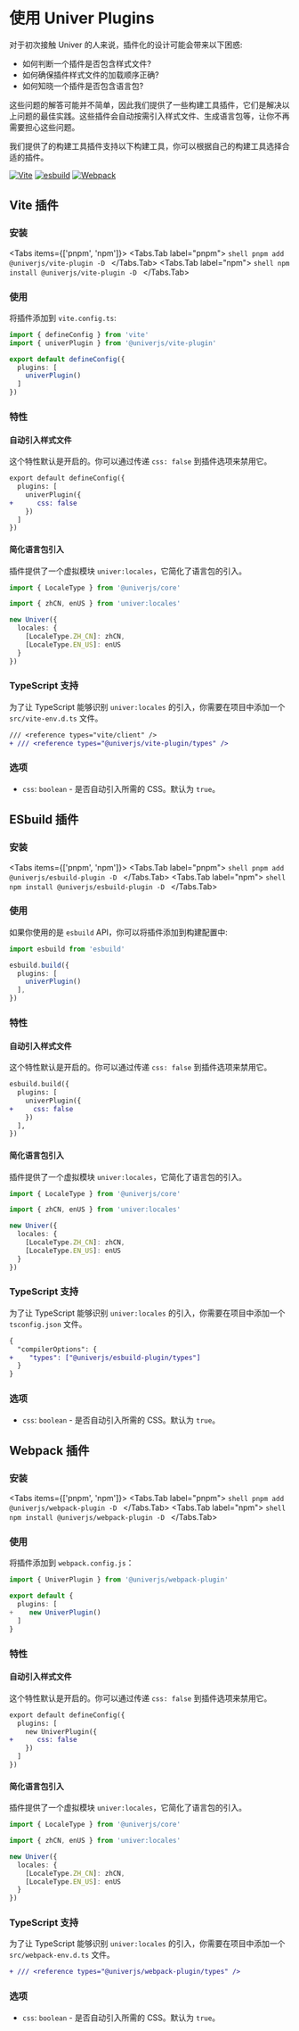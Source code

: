 
# 使用 Univer Plugins

对于初次接触 Univer 的人来说，插件化的设计可能会带来以下困惑:

- 如何判断一个插件是否包含样式文件?
- 如何确保插件样式文件的加载顺序正确?
- 如何知晓一个插件是否包含语言包?

这些问题的解答可能并不简单，因此我们提供了一些构建工具插件，它们是解决以上问题的最佳实践。这些插件会自动按需引入样式文件、生成语言包等，让你不再需要担心这些问题。

我们提供了的构建工具插件支持以下构建工具，你可以根据自己的构建工具选择合适的插件。

[![Vite](https://img.shields.io/static/v1?style=for-the-badge&message=Vite&color=222222&logo=Vite&logoColor=FFFFFF&label=)](https://github.com/dream-num/univer-plugins/packages/vite-plugin)
[![esbuild](https://img.shields.io/static/v1?style=for-the-badge&message=esbuild&color=222222&logo=esbuild&logoColor=FFCF00&label=)](https://github.com/dream-num/univer-plugins/packages/esbuild-plugin)
[![Webpack](https://img.shields.io/static/v1?style=for-the-badge&message=Webpack&color=222222&logo=Webpack&logoColor=8DD6F9&label=)](https://github.com/dream-num/univer-plugins/packages/webpack-plugin)

## Vite 插件

### 安装

<Tabs items={['pnpm', 'npm']}>
  <Tabs.Tab label="pnpm">
    ```shell
    pnpm add @univerjs/vite-plugin -D
    ```
  </Tabs.Tab>
  <Tabs.Tab label="npm">
    ```shell
    npm install @univerjs/vite-plugin -D
    ```
  </Tabs.Tab>
</Tabs>

### 使用

将插件添加到 `vite.config.ts`:

```typescript
import { defineConfig } from 'vite'
import { univerPlugin } from '@univerjs/vite-plugin'

export default defineConfig({
  plugins: [
    univerPlugin()
  ]
})
```

### 特性

#### 自动引入样式文件

这个特性默认是开启的。你可以通过传递 `css: false` 到插件选项来禁用它。

```diff
export default defineConfig({
  plugins: [
    univerPlugin({
+      css: false
    })
  ]
})
```

#### 简化语言包引入

插件提供了一个虚拟模块 `univer:locales`，它简化了语言包的引入。

```typescript
import { LocaleType } from '@univerjs/core'

import { zhCN, enUS } from 'univer:locales'

new Univer({
  locales: {
    [LocaleType.ZH_CN]: zhCN,
    [LocaleType.EN_US]: enUS
  }
})
```

### TypeScript 支持

为了让 TypeScript 能够识别 `univer:locales` 的引入，你需要在项目中添加一个 `src/vite-env.d.ts` 文件。

```diff title="src/vite-env.d.ts"
/// <reference types="vite/client" />
+ /// <reference types="@univerjs/vite-plugin/types" />
```

### 选项

- `css`: `boolean` - 是否自动引入所需的 CSS。默认为 `true`。

## ESbuild 插件

### 安装

<Tabs items={['pnpm', 'npm']}>
  <Tabs.Tab label="pnpm">
    ```shell
    pnpm add @univerjs/esbuild-plugin -D
    ```
  </Tabs.Tab>
  <Tabs.Tab label="npm">
    ```shell
    npm install @univerjs/esbuild-plugin -D
    ```
  </Tabs.Tab>
</Tabs>

### 使用

如果你使用的是 `esbuild` API，你可以将插件添加到构建配置中:

```typescript
import esbuild from 'esbuild'

esbuild.build({
  plugins: [
    univerPlugin()
  ],
})
```

### 特性

#### 自动引入样式文件

这个特性默认是开启的。你可以通过传递 `css: false` 到插件选项来禁用它。

```diff
esbuild.build({
  plugins: [
    univerPlugin({
+     css: false
    })
  ],
})
```

#### 简化语言包引入

插件提供了一个虚拟模块 `univer:locales`，它简化了语言包的引入。

```typescript
import { LocaleType } from '@univerjs/core'

import { zhCN, enUS } from 'univer:locales'

new Univer({
  locales: {
    [LocaleType.ZH_CN]: zhCN,
    [LocaleType.EN_US]: enUS
  }
})
```

### TypeScript 支持

为了让 TypeScript 能够识别 `univer:locales` 的引入，你需要在项目中添加一个 `tsconfig.json` 文件。

```diff title="tsconfig.json"
{
  "compilerOptions": {
+    "types": ["@univerjs/esbuild-plugin/types"]
  }
}
```

### 选项

- `css`: `boolean` - 是否自动引入所需的 CSS。默认为 `true`。

## Webpack 插件

### 安装

<Tabs items={['pnpm', 'npm']}>
  <Tabs.Tab label="pnpm">
    ```shell
    pnpm add @univerjs/webpack-plugin -D
    ```
  </Tabs.Tab>
  <Tabs.Tab label="npm">
    ```shell
    npm install @univerjs/webpack-plugin -D
    ```
  </Tabs.Tab>
</Tabs>

### 使用

将插件添加到 `webpack.config.js`：

```typescript
import { UniverPlugin } from '@univerjs/webpack-plugin'

export default {
  plugins: [
+    new UniverPlugin()
  ]
}
```

### 特性

#### 自动引入样式文件

这个特性默认是开启的。你可以通过传递 `css: false` 到插件选项来禁用它。

```diff
export default defineConfig({
  plugins: [
    new UniverPlugin({
+      css: false
    })
  ]
})
```

#### 简化语言包引入

插件提供了一个虚拟模块 `univer:locales`，它简化了语言包的引入。

```typescript
import { LocaleType } from '@univerjs/core'

import { zhCN, enUS } from 'univer:locales'

new Univer({
  locales: {
    [LocaleType.ZH_CN]: zhCN,
    [LocaleType.EN_US]: enUS
  }
})
```

### TypeScript 支持

为了让 TypeScript 能够识别 `univer:locales` 的引入，你需要在项目中添加一个 `src/webpack-env.d.ts` 文件。

```diff title="src/webpack-env.d.ts"
+ /// <reference types="@univerjs/webpack-plugin/types" />
```

### 选项

- `css`: `boolean` - 是否自动引入所需的 CSS。默认为 `true`。
